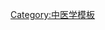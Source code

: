{{Navbox
|name = 手陽明大腸經
|title = [[手陽明大腸經]]
|titlestyle =
|image =
|style = 
|state = {{{state<includeonly>|collapsed</includeonly>}}}
|above =
|group1 = 
|list1 = [[商陽穴|商陽]] · [[二間穴|二間]] · [[三間穴|三間]] · [[合谷穴|合谷]] · [[陽谿穴|陽谿]] · [[偏歷穴|偏歷]] · [[溫溜穴|溫溜]] · [[下廉穴|下廉]] · [[上廉穴|上廉]] · [[手三里穴|手三里]] · [[曲池穴|曲池]] · [[肘髎穴|肘髎]] · [[手五里穴|手五里]] · [[臂臑穴|臂臑]] · [[肩髃穴|肩髃]] · [[巨骨穴|巨骨]] · [[天鼎穴|天鼎]] · [[扶突穴|扶突]] · [[口禾髎穴|口禾髎]] · [[迎香穴|迎香]]
|belowstyle= 
|below = 
}}
<noinclude>
[[Category:中医学模板]]
</noinclude>